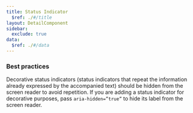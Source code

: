 ```yaml
---
title: Status Indicator
  $ref: ./#/title
layout: DetailComponent
sidebar:
  exclude: true
data:
  $ref: ./#/data
---
```


### Best practices

Decorative status indicators (status indicators that repeat the information already expressed by the accompanied text) should be hidden from the screen reader to avoid repetition. If you are adding a status indicator for decorative purposes, pass `aria-hidden=”true”` to hide its label from the screen reader.
